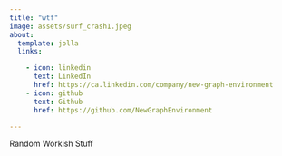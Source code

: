 ```yaml
---
title: "wtf"
image: assets/surf_crash1.jpeg
about:
  template: jolla
  links:

    - icon: linkedin
      text: LinkedIn
      href: https://ca.linkedin.com/company/new-graph-environment
    - icon: github
      text: Github
      href: https://github.com/NewGraphEnvironment

---
```


Random Workish Stuff
